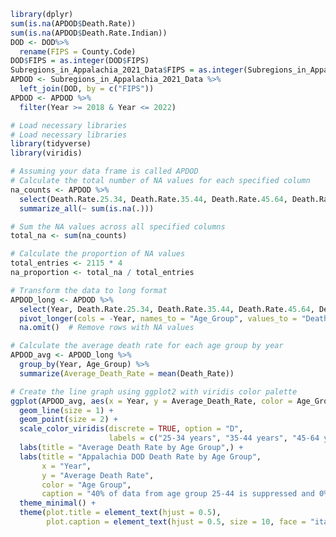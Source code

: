 ```r
library(dplyr)
sum(is.na(APDOD$Death.Rate))
sum(is.na(APDOD$Death.Rate.Indian))
DOD <- DOD%>%
  rename(FIPS = County.Code)
DOD$FIPS = as.integer(DOD$FIPS)
Subregions_in_Appalachia_2021_Data$FIPS = as.integer(Subregions_in_Appalachia_2021_Data$FIPS)
APDOD <- Subregions_in_Appalachia_2021_Data %>%
  left_join(DOD, by = c("FIPS"))
APDOD <- APDOD %>%
  filter(Year >= 2018 & Year <= 2022)
```

```r
# Load necessary libraries
# Load necessary libraries
library(tidyverse)
library(viridis)

# Assuming your data frame is called APDOD
# Calculate the total number of NA values for each specified column
na_counts <- APDOD %>%
  select(Death.Rate.25.34, Death.Rate.35.44, Death.Rate.45.64, Death.Rate.65.) %>%
  summarize_all(~ sum(is.na(.)))

# Sum the NA values across all specified columns
total_na <- sum(na_counts)

# Calculate the proportion of NA values
total_entries <- 2115 * 4
na_proportion <- total_na / total_entries

# Transform the data to long format
APDOD_long <- APDOD %>%
  select(Year, Death.Rate.25.34, Death.Rate.35.44, Death.Rate.45.64, Death.Rate.65.) %>%
  pivot_longer(cols = -Year, names_to = "Age_Group", values_to = "Death_Rate") %>%
  na.omit()  # Remove rows with NA values

# Calculate the average death rate for each age group by year
APDOD_avg <- APDOD_long %>%
  group_by(Year, Age_Group) %>%
  summarize(Average_Death_Rate = mean(Death_Rate))

# Create the line graph using ggplot2 with viridis color palette
ggplot(APDOD_avg, aes(x = Year, y = Average_Death_Rate, color = Age_Group)) +
  geom_line(size = 1) +
  geom_point(size = 2) +
  scale_color_viridis(discrete = TRUE, option = "D",
                      labels = c("25-34 years", "35-44 years", "45-64 years", "65+ years")) +
  labs(title = "Average Death Rate by Age Group",) +
  labs(title = "Appalachia DOD Death Rate by Age Group",
       x = "Year",
       y = "Average Death Rate",
       color = "Age Group",
       caption = "40% of data from age group 25-44 is suppressed and 0% of 45+") +
  theme_minimal() +
  theme(plot.title = element_text(hjust = 0.5),
        plot.caption = element_text(hjust = 0.5, size = 10, face = "italic"))
```

